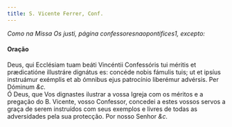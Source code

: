 ```yaml
---
title: S. Vicente Ferrer, Conf.
---
```


<em>Como na Missa Os justi, página confessoresnaopontifices1, excepto:</em>

<h4 class="text-center">Oração</h4>
<div class="container-fluid">
  <div class="row">
    <div class="col-6 dropcaps text-justify">
      Deus, qui Ecclésiam tuam beáti Vincéntii Confessóris tui méritis et
      prædicatióne illustráre dignátus es: concéde nobis fámulis tuis; ut et
      ipsíus instruámur exémplis et ab ómnibus ejus patrocínio liberémur
      advérsis. Per Dóminum <em>&c.</em>
    </div>
    <div class="col-6 dropcaps text-justify">
      Ó Deus, que Vos dignastes ilustrar a vossa Igreja com os méritos e a
      pregação do B. Vicente, vosso Confessor, concedei a estes vossos servos a
      graça de serem instruídos com seus exemplos e livres de todas as
      adversidades pela sua protecção. Por nosso Senhor <em>&c.</em>
    </div>
  </div>
</div>
